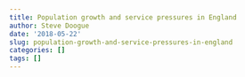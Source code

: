 ```yaml
---
title: Population growth and service pressures in England
author: Steve Doogue
date: '2018-05-22'
slug: population-growth-and-service-pressures-in-england
categories: []
tags: []
---
```


